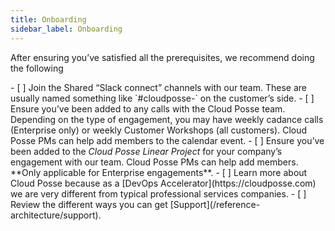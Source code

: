 ```yaml
---
title: Onboarding
sidebar_label: Onboarding
---
```


After ensuring you’ve satisfied all the prerequisites, we recommend doing the following

<TaskList>
- [ ] Join the Shared “Slack connect” channels with our team. These are usually named something like `#cloudposse-` on
      the customer’s side.
- [ ] Ensure you’ve been added to any calls with the Cloud Posse team. Depending on the type of engagement, you may have
      weekly cadance calls (Enterprise only) or weekly Customer Workshops (all customers). Cloud Posse PMs can help add
      members to the calendar event.
- [ ] Ensure you’ve been added to the <i>Cloud Posse Linear Project</i> for your company’s engagement with our team.
      Cloud Posse PMs can help add members. **Only applicable for Enterprise engagements**.
- [ ] Learn more about Cloud Posse because as a [DevOps Accelerator](https://cloudposse.com) we are very different from
      typical professional services companies.
- [ ] Review the different ways you can get [Support](/reference-architecture/support).
</TaskList>
